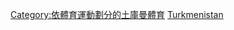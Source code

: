 {{Commons category|Association football in Turkmenistan}}
[[Category:依體育運動劃分的土庫曼體育|Category:依體育運動劃分的土庫曼體育]]
[[Category:亚洲各国足球|Turkmenistan]]